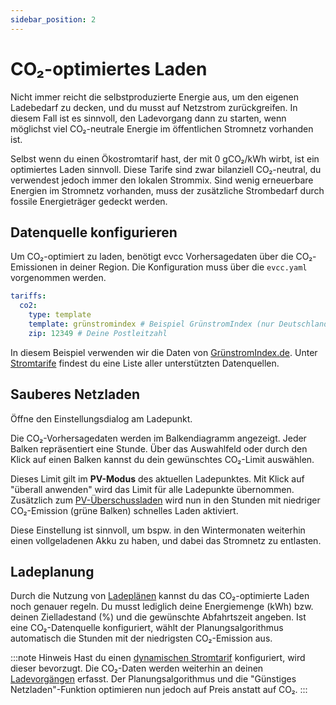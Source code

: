 ```yaml
---
sidebar_position: 2
---
```



# CO₂-optimiertes Laden

Nicht immer reicht die selbstproduzierte Energie aus, um den eigenen Ladebedarf zu decken, und du musst auf Netzstrom zurückgreifen.
In diesem Fall ist es sinnvoll, den Ladevorgang dann zu starten, wenn möglichst viel CO₂-neutrale Energie im öffentlichen Stromnetz vorhanden ist.

Selbst wenn du einen Ökostromtarif hast, der mit 0 gCO₂/kWh wirbt, ist ein optimiertes Laden sinnvoll.
Diese Tarife sind zwar bilanziell CO₂-neutral, du verwendest jedoch immer den lokalen Strommix.
Sind wenig erneuerbare Energien im Stromnetz vorhanden, muss der zusätzliche Strombedarf durch fossile Energieträger gedeckt werden.

## Datenquelle konfigurieren

Um CO₂-optimiert zu laden, benötigt evcc Vorhersagedaten über die CO₂-Emissionen in deiner Region.
Die Konfiguration muss über die `evcc.yaml` vorgenommen werden.

```yaml
tariffs:
  co2:
    type: template
    template: grünstromindex # Beispiel GrünstromIndex (nur Deutschland)
    zip: 12349 # Deine Postleitzahl
```

In diesem Beispiel verwenden wir die Daten von [GrünstromIndex.de](https://www.gruenstromindex.de/).
Unter [Stromtarife](../tariffs) findest du eine Liste aller unterstützten Datenquellen.

## Sauberes Netzladen

Öffne den Einstellungsdialog am Ladepunkt.

<Screenshot
  name="features/screenshots/co2-loadpoint-settings"
  caption="Einstellungen am Ladepunkt"
/>

Die CO₂-Vorhersagedaten werden im Balkendiagramm angezeigt.
Jeder Balken repräsentiert eine Stunde.
Über das Auswahlfeld oder durch den Klick auf einen Balken kannst du dein gewünschtes CO₂-Limit auswählen.

<Screenshot
  name="features/screenshots/co2-modal"
  caption="Screenshot vom Smartes Netzladen Dialog mit eingestelltem CO₂-Limit"
/>

Dieses Limit gilt im **PV-Modus** des aktuellen Ladepunktes.
Mit Klick auf "überall anwenden" wird das Limit für alle Ladepunkte übernommen.
Zusätzlich zum [PV-Überschussladen](./solar-charging) wird nun in den Stunden mit niedriger CO₂-Emission (grüne Balken) schnelles Laden aktiviert.

Diese Einstellung ist sinnvoll, um bspw. in den Wintermonaten weiterhin einen vollgeladenen Akku zu haben, und dabei das Stromnetz zu entlasten.

## Ladeplanung

Durch die Nutzung von [Ladeplänen](./plans) kannst du das CO₂-optimierte Laden noch genauer regeln.
Du musst lediglich deine Energiemenge (kWh) bzw. deinen Zielladestand (%) und die gewünschte Abfahrtszeit angeben.
Ist eine CO₂-Datenquelle konfiguriert, wählt der Planungsalgorithmus automatisch die Stunden mit der niedrigsten CO₂-Emission aus.

<Screenshot
  name="features/screenshots/co2-plan"
  caption="Screenshot des Ladeplan Dialogs mit optimierter CO₂-Ladung"
/>

:::note Hinweis
Hast du einen [dynamischen Stromtarif](./dynamic-prices) konfiguriert, wird dieser bevorzugt.
Die CO₂-Daten werden weiterhin an deinen [Ladevorgängen](./sessions) erfasst.
Der Planungsalgorithmus und die "Günstiges Netzladen"-Funktion optimieren nun jedoch auf Preis anstatt auf CO₂.
:::
